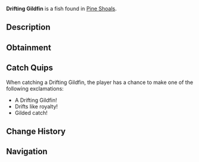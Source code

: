 {{FishInfobox
|image          = Drifting Gildfin.png
|rarity         = Common
|sea            = Second Sea
|location       = [[Pine Shoals]]
|sublocation    = 
|sources        = Fishing Rod
|radar_location = 
|prog_speed     = +15
|xp             = 22
|weather        = Foggy
|time           = Night
|season         = Autumn
|bait           = Shrimp
|base_weight    = 4.5
|base_value     = 35
|weight_range   = 3
|base_chance    = 195
|base_resil     = 75
}}
'''Drifting Gildfin''' is a {{Rarity|Common}} fish found in [[Pine Shoals]].

== Description ==
{{Description|A wanderer that drifts with gilded grace.|Bestiary Entry}}

== Obtainment ==
{{Description|It floats where the currents whisper.|Bestiary Hint}}
{{Fish Availability|
Pine Shoals
|top_rods      = 
Free Spirit Rod\520015.24\425483.46;
Astralhook Rod\488172.25\409902.95;
Azure Of Lagoon\483331.31\423504.32;
Onirifalx\475792.53\142919.84;
Resourceful Rod\469893.16\304183.36;
Training Rod\426744.02\476319.29;
Flimsy Rod\419159.41\294773.3;
Fischer's Rod\399727.45\275482.98;
Firefly Rod\425508.64\414631.18;
Carrot Rod\443402.85\410899.35;
Trident Rod\444086.18\379717.16;
Blazebringer Rod\424700.38\385920.96;
Verdant Shear Rod\416953.83\361623.61;
Steady Rod\400546.98\259489.56;
No-Life Rod\381781.72\335827.66;
Seraphic Rod\362241.92\309736;
Challenger's Rod\359549.47\314989.8;
Ethereal Prism Rod\357629.33\300370.81;
Depthseeker Rod\351759.91\323267.6;
Avalanche Rod\349491.15\322159.3;
Rod Of The Forgotten Fang\348701.19\298892.73;
Volcanic Rod\346369.96\309147.58;
Rod Of The Depths\345221.95\298352.03;
Zeus Rod\345173.64\308079.82;
Rod Of The Exalted One\345040.83\292452.25
|recommended   = Free Spirit Rod
}}

== Catch Quips ==
When catching a Drifting Gildfin, the player has a chance to make one of the following exclamations:
* A Drifting Gildfin!
* Drifts like royalty!
* Gilded catch!

== Change History ==
{{Change History|{{subst:Current Version}}}}

== Navigation ==
{{Fish Navbox|Pine Shoals}}